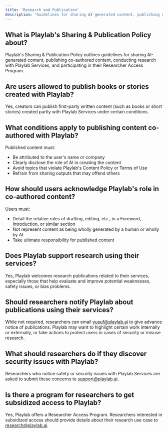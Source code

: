 ```yaml
---
title: 'Research and Publication'
description: 'Guidelines for sharing AI-generated content, publishing co-authored content, and conducting research with Playlab'
---
```


## What is Playlab's Sharing & Publication Policy about?

Playlab's Sharing & Publication Policy outlines guidelines for sharing AI-generated content, publishing co-authored content, conducting research with Playlab Services, and participating in their Researcher Access Program.

## Are users allowed to publish books or stories created with Playlab?

Yes, creators can publish first-party written content (such as books or short stories) created partly with Playlab Services under certain conditions.

## What conditions apply to publishing content co-authored with Playlab?

Published content must:
- Be attributed to the user's name or company
- Clearly disclose the role of AI in creating the content
- Avoid topics that violate Playlab's Content Policy or Terms of Use
- Refrain from sharing outputs that may offend others

## How should users acknowledge Playlab's role in co-authored content?

Users must:
- Detail the relative roles of drafting, editing, etc., in a Foreword, Introduction, or similar section
- Not represent content as being wholly generated by a human or wholly by AI
- Take ultimate responsibility for published content

## Does Playlab support research using their services?

Yes, Playlab welcomes research publications related to their services, especially those that help evaluate and improve potential weaknesses, safety issues, or bias problems.

## Should researchers notify Playlab about publications using their services?

While not required, researchers can email [yusuf@playlab.ai](mailto:yusuf@playlab.ai) to give advance notice of publications. Playlab may want to highlight certain work internally or externally, or take actions to protect users in cases of security or misuse research.

## What should researchers do if they discover security issues with Playlab?

Researchers who notice safety or security issues with Playlab Services are asked to submit these concerns to [support@playlab.ai](mailto:support@playlab.ai).

## Is there a program for researchers to get subsidized access to Playlab?

Yes, Playlab offers a Researcher Access Program. Researchers interested in subsidized access should provide details about their research use case to [research@playlab.ai](mailto:research@playlab.ai).